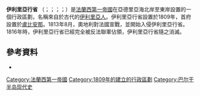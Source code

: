 {{expand|time=2016-03-01T10:16:25+00:00}}
{{no footnotes|time=2016-03-01T10:16:25+00:00}}

{{Infobox Former Subdivision
|native_name = Provinces illyriennes<!--Don't add any more languages, it is already in the lead. Its sole native name (according to Bradshaw 1928 was in French-->
|conventional_long_name = 伊利里亚行省
|common_name = 伊利里亚行省
|status      = 
|subdivision = [[自治地方|自治省]]
|nation      = [[法蘭西第一帝國|法蘭西帝國]]
|era         = [[拿破崙戰爭|拿破崙戰爭]]
|event_start = [[申布伦条约|申布伦条约]]
|year_start  = 1809
|date_start  = 14 October
|event_end   = 扎达尔围困战
|year_end    = 1814<!--It ended in different areas at different times. 1814 was the last year of it being administratively apart of France.-->
|date_end    = 5 December
|p1          = 意大利王国 (拿破仑时代)
|flag_p1     = Flag of the Napoleonic Kingdom of Italy.svg
|p2          = 克羅埃西亞王國
|flag_p2     = Flag of the Kingdom of Croatia (Habsburg).svg
|p3          = 奧地利帝國
|flag_p3     = Flag of the Habsburg Monarchy.svg
|p4          = 拉古薩共和國
|flag_p4     = St. Blaise - National Flag of the Ragusan Republic.png
|s1          = 達爾馬提亞王國
|flag_s1     = Flag of Dalmatia.svg
|s2          = 克羅埃西亞王國
|flag_s2     = Flag of the Kingdom of Croatia (Habsburg).svg
|s3          = 伊利里亞王國
|flag_s3     = Flag of the Kingdom of Illyria.svg
|image_flag  = Flag of France (1794-1815).svg
|flag = 國旗
|flag_type = 國旗
|symbol = 国徽
|symbol_type = 国徽
|image_coat  = Coat of arms of Illyrian Provinces.png
|image_map   = First French Empire 1812.svg
|image_map_caption = 伊利里亞行省位置 (東南深藍色)<br>– [[法蘭西第一帝國|法蘭西第一帝國]] (深藍色)<br>– [[法蘭西第一帝國|法蘭西第一帝國]]争議領土 (淺藍色)<!--Do not change map, it needs to be contextualized within the French Empire. This is the most clear map.-->
|government_type  = [[自治地方|自治省]]
|capital     = 莱巴赫 (现{{flag|斯洛文尼亚}}[[卢布尔雅那|卢布尔雅那]])<br>{{small|行政首都}}<br>Segna (现{{flag|克罗地亚}}[[塞尼|塞尼]])<br>{{small|军事首都}}
|leader1 = [[奥古斯特·德·马尔蒙|奥古斯特·德·马尔蒙]]
|leader2 = [[亨利·加蒂安·贝特朗|亨利·贝特朗]]
|leader3 = [[让-安多许·朱诺|让-安多许·朱诺]]
|leader4 = [[约瑟夫·富歇|约瑟夫·富歇]]
|year_leader1 = 1809–1811
|year_leader2 = 1811–1812
|year_leader3 = 1812–1813
|year_leader4 = 1813–1814
|title_leader = 总督
|currency    = 
|stat_year1  = 
|stat_pop1   = 
|stat_area1  = 
}}

'''伊利里亞行省''' （{{lang-fr|Provinces illyriennes}}；{{lang-sl|Ilirske province}}；{{lang-hr|Ilirske pokrajne}}；{{lang-it|Province Illiriche}}；{{lang-de|Illyrische Provinzen}}）是[[法蘭西第一帝國|法蘭西第一帝國]]在亞德里亞海北岸至東岸設置的一個行政區劃，名稱來自於古代的[[伊利里亞人|伊利里亞人]]。伊利里亞行省設置於1809年，首府設置於[[盧比安那|盧比安那]]。1813年8月，奧地利對法國宣戰，並開始入侵伊利里亞行省。1816年時，伊利里亞行省已經完全被反法聯軍佔領，伊利里亞行省隨之消滅。

==參考資料==
*{{cite book|author=Bundy, Frank J.|title=The Administration of the Illyrian Provinces of the French Empire, 1809-1813|publisher=Taylor & Francis|year=1988|isbn=0-8240-8032-7}}

{{法兰西第一帝国附属省份}}
[[Category:法蘭西第一帝國|Category:法蘭西第一帝國]]
[[Category:1809年的建立的行政區劃|Category:1809年的建立的行政區劃]]
[[Category:巴尔干半岛现代史|Category:巴尔干半岛现代史]]